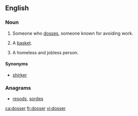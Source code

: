 ==English==

===Noun===
{{en-noun}}

# {{British|Ireland}} Someone who [[doss]]es, someone known for avoiding work.
# {{British|Ireland}} A [[basket]].
# A homeless and jobless person.

====Synonyms====
*[[shirker]]

===Anagrams===
* {{alphagram|deorss}} [[resods#English|resods]], [[sordes#English|sordes]]
[[ca:dosser]]
[[fr:dosser]]
[[vi:dosser]]
